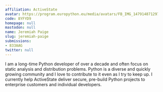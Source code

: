 ```yaml
---
affiliation: ActiveState
avatar: https://program.europython.eu/media/avatars/FB_IMG_1479148712979_7HSytv7.jpg
code: 8YFYD9
homepage: null
mastodon: null
name: Jeremiah Paige
slug: jeremiah-paige
submissions:
- 833AAG
twitter: null
---
```


I am a long-time Python developer of over a decade and often focus on static analysis and distribution problems. Python is a diverse and quickly growing community and I love to contribute to it even as I try to keep up. I currently help ActiveState deliver secure, pre-build Python projects to enterprise customers and individual developers.
